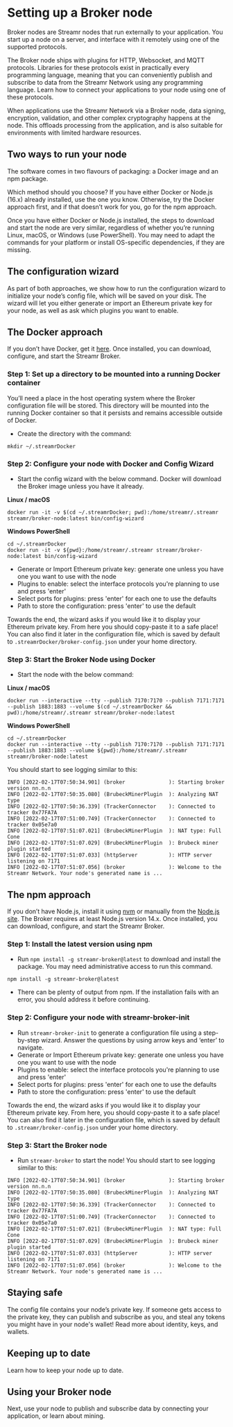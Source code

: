 

# Setting up a Broker node

Broker nodes are Streamr nodes that run externally to your application. You start up a node on a server, and interface with it remotely using one of the supported protocols.

The Broker node ships with plugins for HTTP, Websocket, and MQTT protocols. Libraries for these protocols exist in practically every programming language, meaning that you can conveniently publish and subscribe to data from the Streamr Network using any programming language. Learn how to <Link to={docsLinks.connectingApplications}>connect your applications</Link> to your node using one of these protocols.

When applications use the Streamr Network via a Broker node, data signing, encryption, validation, and other complex cryptography happens at the node. This offloads processing from the application, and is also suitable for environments with limited hardware resources.

## Two ways to run your node

The software comes in two flavours of packaging: a Docker image and an npm package.

Which method should you choose? If you have either Docker or Node.js (16.x) already installed, use the one you know. Otherwise, try the Docker approach first, and if that doesn’t work for you, go for the npm approach.

Once you have either Docker or Node.js installed, the steps to download and start the node are very similar, regardless of whether you’re running Linux, macOS, or Windows (use PowerShell). You may need to adapt the commands for your platform or install OS-specific dependencies, if they are missing.

## The configuration wizard

As part of both approaches, we show how to run the configuration wizard to initialize your node’s config file, which will be saved on your disk. The wizard will let you either generate or import an Ethereum private key for your node, as well as ask which plugins you want to enable.

## The Docker approach

If you don’t have Docker, get it [here](https://docs.docker.com/get-docker/). Once installed, you can download, configure, and start the Streamr Broker.

### Step 1: Set up a directory to be mounted into a running Docker container

You’ll need a place in the host operating system where the Broker configuration file will be stored. This directory will be mounted into the running Docker container so that it persists and remains accessible outside of Docker.

- Create the directory with the command:

```
mkdir ~/.streamrDocker
```

### Step 2: Configure your node with Docker and Config Wizard

- Start the config wizard with the below command. Docker will download the Broker image unless you have it already.

**Linux / macOS**

```
docker run -it -v $(cd ~/.streamrDocker; pwd):/home/streamr/.streamr streamr/broker-node:latest bin/config-wizard
```

**Windows PowerShell**

```
cd ~/.streamrDocker
docker run -it -v ${pwd}:/home/streamr/.streamr streamr/broker-node:latest bin/config-wizard
```

- Generate or Import Ethereum private key: generate one unless you have one you want to use with the node
- Plugins to enable: select the interface protocols you're planning to use and press 'enter'
- Select ports for plugins: press 'enter' for each one to use the defaults
- Path to store the configuration: press 'enter' to use the default

Towards the end, the wizard asks if you would like it to display your Ethereum private key. From here you should copy-paste it to a safe place! You can also find it later in the configuration file, which is saved by default to `.streamrDocker/broker-config.json` under your home directory.

### Step 3: Start the Broker Node using Docker

- Start the node with the below command:

**Linux / macOS**

```
docker run --interactive --tty --publish 7170:7170 --publish 7171:7171 --publish 1883:1883 --volume $(cd ~/.streamrDocker && pwd):/home/streamr/.streamr streamr/broker-node:latest
```

**Windows PowerShell**

```
cd ~/.streamrDocker
docker run --interactive --tty --publish 7170:7170 --publish 7171:7171 --publish 1883:1883 --volume ${pwd}:/home/streamr/.streamr streamr/broker-node:latest
```

You should start to see logging similar to this:

```
INFO [2022-02-17T07:50:34.901] (broker              ): Starting broker version nn.n.n
INFO [2022-02-17T07:50:35.080] (BrubeckMinerPlugin  ): Analyzing NAT type
INFO [2022-02-17T07:50:36.339] (TrackerConnector    ): Connected to tracker 0x77FA7A
INFO [2022-02-17T07:51:00.749] (TrackerConnector    ): Connected to tracker 0x05e7a0
INFO [2022-02-17T07:51:07.021] (BrubeckMinerPlugin  ): NAT type: Full Cone
INFO [2022-02-17T07:51:07.029] (BrubeckMinerPlugin  ): Brubeck miner plugin started
INFO [2022-02-17T07:51:07.033] (httpServer          ): HTTP server listening on 7171
INFO [2022-02-17T07:51:07.056] (broker              ): Welcome to the Streamr Network. Your node's generated name is ...
```

## The npm approach

If you don’t have Node.js, install it using [nvm](https://github.com/nvm-sh/nvm#installing-and-updating) or manually from the [Node.js site](https://nodejs.org/en/download/). The Broker requires at least Node.js version 14.x. Once installed, you can download, configure, and start the Streamr Broker.

### Step 1: Install the latest version using npm

- Run `npm install -g streamr-broker@latest` to download and install the package. You may need administrative access to run this command.

```
npm install -g streamr-broker@latest
```

- There can be plenty of output from npm. If the installation fails with an error, you should address it before continuing.

### Step 2: Configure your node with streamr-broker-init

- Run `streamr-broker-init` to generate a configuration file using a step-by-step wizard. Answer the questions by using arrow keys and ‘enter’ to navigate.
- Generate or Import Ethereum private key: generate one unless you have one you want to use with the node
- Plugins to enable: select the interface protocols you're planning to use and press 'enter'
- Select ports for plugins: press 'enter' for each one to use the defaults
- Path to store the configuration: press 'enter' to use the default

Towards the end, the wizard asks if you would like it to display your Ethereum private key. From here, you should copy-paste it to a safe place! You can also find it later in the configuration file, which is saved by default to `.streamr/broker-config.json` under your home directory.

### Step 3: Start the Broker node

- Run `streamr-broker` to start the node! You should start to see logging similar to this:

```
INFO [2022-02-17T07:50:34.901] (broker              ): Starting broker version nn.n.n
INFO [2022-02-17T07:50:35.080] (BrubeckMinerPlugin  ): Analyzing NAT type
INFO [2022-02-17T07:50:36.339] (TrackerConnector    ): Connected to tracker 0x77FA7A
INFO [2022-02-17T07:51:00.749] (TrackerConnector    ): Connected to tracker 0x05e7a0
INFO [2022-02-17T07:51:07.021] (BrubeckMinerPlugin  ): NAT type: Full Cone
INFO [2022-02-17T07:51:07.029] (BrubeckMinerPlugin  ): Brubeck miner plugin started
INFO [2022-02-17T07:51:07.033] (httpServer          ): HTTP server listening on 7171
INFO [2022-02-17T07:51:07.056] (broker              ): Welcome to the Streamr Network. Your node's generated name is ...
```

## Staying safe

The config file contains your node’s private key. If someone gets access to the private key, they can publish and subscribe as you, and steal any tokens you might have in your node's wallet! Read more about <Link to={docsLinks.identity}>identity, keys, and wallets</Link>.

## Keeping up to date

Learn how to <Link to={docsLinks.updatingABrokerNode}>keep your node up to date</Link>.

## Using your Broker node

Next, use your node to publish and subscribe data by <Link to={docsLinks.connectingApplications}>connecting your application</Link>, or learn about <Link to={docsLinks.mining}>mining</Link>.
